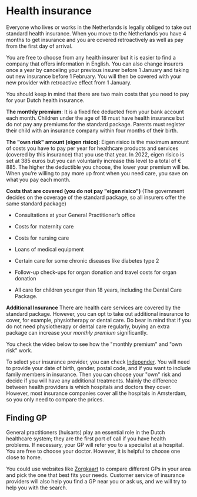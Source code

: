 
# Health insurance 
Everyone who lives or works in the Netherlands is legally obliged to take out standard health insurance. When you move to the Netherlands you have 4 months to get insurance and you are covered retroactively as well as pay from the first day of arrival. 

You are free to choose from any health insurer but it is easier to find a company that offers information in English. You can also change insurers once a year by canceling your previous insurer before 1 January and taking out new insurance before 1 February. You will then be covered with your new provider with retroactive effect from 1 January. 

<Callout>
  You should keep in mind that there are two main costs that you need to pay for your Dutch health insurance.
</Callout> 

**The monthly premium**: It is a fixed fee deducted from your bank account each month. Children under the age of 18 must have health insurance but do not pay any premiums for the standard package. Parents must register their child with an insurance company within four months of their birth. 

**The "own risk" amount (eigen risico)**: Eigen risico is the maximum amount of costs you have to pay per year for healthcare products and services (covered by this insurance) that you use that year. In 2022, eigen risico is set at 385 euros but you can voluntarily increase this level to a total of € 885. The higher the deductible you choose, the lower your premium will be. When you’re willing to pay more up front when you need care, you save on what you pay each month.

**Costs that are covered (you do not pay "eigen risico")** (The government decides on the coverage of the standard package, so all insurers offer the same standard package)

- Consultations at your General Practitioner’s office

- Costs for maternity care

- Costs for nursing care

- Loans of medical equipment

- Certain care for some chronic diseases like diabetes type 2

- Follow-up check-ups for organ donation and travel costs for organ donation

- All care for children younger than 18 years, including the Dental Care Package.

**Additional Insurance** 
There are health care services are covered by the standard package. However, you can opt to take out additional insurance to cover, for example, physiotherapy or dental care. Do bear in mind that if you do not need physiotherapy or dental care regularly, buying an extra package can increase your *monthly premium* significantly.  

You check the video below to see how the "monthly premium" and "own risk" work. 

<Youtube id="DBTmNm8D-84" />

To select your insurance provider, you can check [Independer](https://www.independer.nl/zorgverzekering/intro.aspx). You will need to provide your date of birth, gender, postal code, and if you want to include family members in insurance. Then you can choose your "own" risk and decide if you will have any additional treatments. Mainly the difference between health providers is which hospitals and doctors they cover. However, most insurance companies cover all the hospitals in Amsterdam, so you only need to compare the prices. 

## Finding GP
General practitioners (huisarts) play an essential role in the Dutch healthcare system; they are the first port of call if you have health problems. If necessary, your GP will refer you to a specialist at a hospital. You are free to choose your doctor. However, it is helpful to choose one close to home.  

You could use websites like [Zorgkaart](https://www.zorgkaartnederland.nl/) to compare different GPs in your area and pick the one that best fits your needs. Customer service of insurance providers will also help you find a GP near you or ask us, and we will try to help you with the search. 
